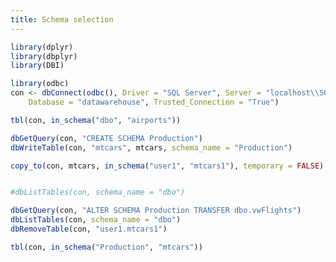 ```yaml
---
title: Schema selection
---
```



```r
library(dplyr)
library(dbplyr)
library(DBI)

library(odbc)
con <- dbConnect(odbc(), Driver = "SQL Server", Server = "localhost\\SQLEXPRESS", 
    Database = "datawarehouse", Trusted_Connection = "True")

tbl(con, in_schema("dbo", "airports"))

dbGetQuery(con, "CREATE SCHEMA Production")
dbWriteTable(con, "mtcars", mtcars, schema_name = "Production")

copy_to(con, mtcars, in_schema("user1", "mtcars1"), temporary = FALSE)


#dbListTables(con, schema_name = "dbo")
```


```r
dbGetQuery(con, "ALTER SCHEMA Production TRANSFER dbo.vwFlights")
dbListTables(con, schema_name = "dbo")
dbRemoveTable(con, "user1.mtcars1")

tbl(con, in_schema("Production", "mtcars"))
```